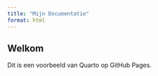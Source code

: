 ```yaml
---
title: "Mijn Documentatie"
format: html
---
```


## Welkom

Dit is een voorbeeld van Quarto op GitHub Pages.